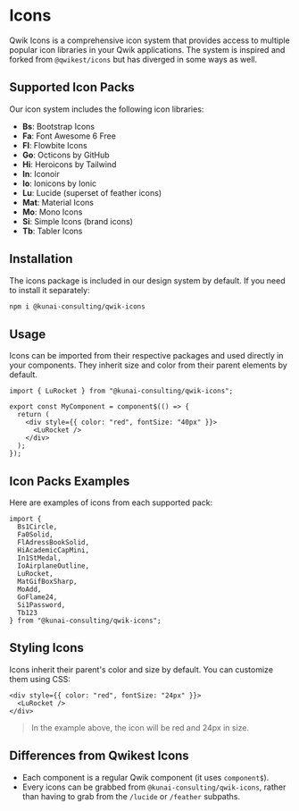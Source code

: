 # Icons

Qwik Icons is a comprehensive icon system that provides access to multiple popular icon libraries in your Qwik applications. The system is inspired and forked from `@qwikest/icons` but has diverged in some ways as well.


<Showcase name="icon-example" />

## Supported Icon Packs

Our icon system includes the following icon libraries:

- **Bs**: Bootstrap Icons
- **Fa**: Font Awesome 6 Free
- **Fl**: Flowbite Icons
- **Go**: Octicons by GitHub
- **Hi**: Heroicons by Tailwind
- **In**: Iconoir
- **Io**: Ionicons by Ionic
- **Lu**: Lucide (superset of feather icons)
- **Mat**: Material Icons
- **Mo**: Mono Icons
- **Si**: Simple Icons (brand icons)
- **Tb**: Tabler Icons

## Installation

The icons package is included in our design system by default. If you need to install it separately:

```bash
npm i @kunai-consulting/qwik-icons
```

## Usage

Icons can be imported from their respective packages and used directly in your components. They inherit size and color from their parent elements by default.

```tsx
import { LuRocket } from "@kunai-consulting/qwik-icons";

export const MyComponent = component$(() => {
  return (
    <div style={{ color: "red", fontSize: "40px" }}>
      <LuRocket />
    </div>
  );
});
```

## Icon Packs Examples

Here are examples of icons from each supported pack:

```tsx
import { 
  Bs1Circle,
  Fa0Solid,
  FlAdressBookSolid,
  HiAcademicCapMini,
  In1StMedal,
  IoAirplaneOutline,
  LuRocket,
  MatGifBoxSharp,
  MoAdd,
  GoFlame24,
  Si1Password,
  Tb123
} from "@kunai-consulting/qwik-icons";
```

## Styling Icons

Icons inherit their parent's color and size by default. You can customize them using CSS:

```tsx
<div style={{ color: "red", fontSize: "24px" }}>
  <LuRocket />
</div>
```

> In the example above, the icon will be red and 24px in size.

## Differences from Qwikest Icons

- Each component is a regular Qwik component (it uses `component$`).
- Every icons can be grabbed from `@kunai-consulting/qwik-icons`, rather than having to grab from the `/lucide` or `/feather` subpaths.


